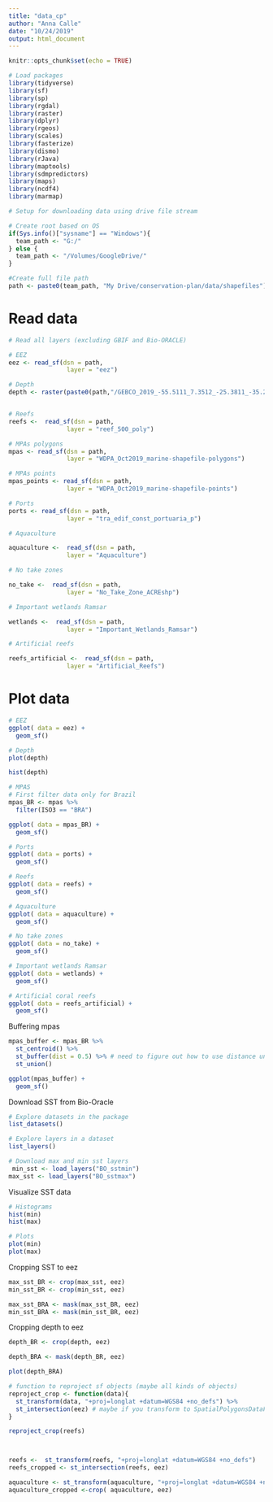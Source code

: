 ```yaml
---
title: "data_cp"
author: "Anna Calle"
date: "10/24/2019"
output: html_document
---
```


```r
knitr::opts_chunk$set(echo = TRUE)
```

```r
# Load packages
library(tidyverse)
library(sf)
library(sp)
library(rgdal)
library(raster)
library(dplyr)
library(rgeos)
library(scales)
library(fasterize)
library(dismo)
library(rJava)
library(maptools)
library(sdmpredictors)
library(maps)
library(ncdf4)
library(marmap)
```


```r
# Setup for downloading data using drive file stream

# Create root based on OS
if(Sys.info()["sysname"] == "Windows"){
  team_path <- "G:/"
} else {
  team_path <- "/Volumes/GoogleDrive/"
}

#Create full file path
path <- paste0(team_path, "My Drive/conservation-plan/data/shapefiles")

```



# Read data
```r
# Read all layers (excluding GBIF and Bio-ORACLE)

# EEZ
eez <- read_sf(dsn = path,
                layer = "eez")

# Depth
depth <- raster(paste0(path,"/GEBCO_2019_-55.5111_7.3512_-25.3811_-35.2599_Geotiff.tif"))


# Reefs
reefs <-  read_sf(dsn = path,
                layer = "reef_500_poly")

# MPAs polygons
mpas <- read_sf(dsn = path,
                layer = "WDPA_Oct2019_marine-shapefile-polygons")

# MPAs points
mpas_points <- read_sf(dsn = path,
                layer = "WDPA_Oct2019_marine-shapefile-points")

# Ports
ports <- read_sf(dsn = path,
                layer = "tra_edif_const_portuaria_p")

# Aquaculture

aquaculture <-  read_sf(dsn = path,
                layer = "Aquaculture")

# No take zones

no_take <-  read_sf(dsn = path,
                layer = "No_Take_Zone_ACREshp")

# Important wetlands Ramsar

wetlands <-  read_sf(dsn = path,
                layer = "Important_Wetlands_Ramsar")

# Artificial reefs

reefs_artificial <-  read_sf(dsn = path,
                layer = "Artificial_Reefs")


```

# Plot data 
```r
# EEZ
ggplot( data = eez) +
  geom_sf()
```

```r
# Depth
plot(depth)

hist(depth)
```



```r
# MPAS
# First filter data only for Brazil
mpas_BR <- mpas %>% 
  filter(ISO3 == "BRA")

ggplot( data = mpas_BR) +
  geom_sf()

```


```r
# Ports
ggplot( data = ports) +
  geom_sf()

```

```r
# Reefs
ggplot( data = reefs) +
  geom_sf()

```


```r
# Aquaculture
ggplot( data = aquaculture) +
  geom_sf()
```

```r
# No take zones
ggplot( data = no_take) +
  geom_sf()
```

```r
# Important wetlands Ramsar
ggplot( data = wetlands) +
  geom_sf()
```

```r
# Artificial coral reefs
ggplot( data = reefs_artificial) +
  geom_sf()
```


Buffering mpas
```r
mpas_buffer <- mpas_BR %>% 
  st_centroid() %>% 
  st_buffer(dist = 0.5) %>% # need to figure out how to use distance units
  st_union()

ggplot(mpas_buffer) +
  geom_sf()
```

Download SST from Bio-Oracle
```r
# Explore datasets in the package 
list_datasets() 

# Explore layers in a dataset 
list_layers() 

# Download max and min sst layers
 min_sst <- load_layers("BO_sstmin")
max_sst <- load_layers("BO_sstmax")
```

Visualize SST data
```r
# Histograms
hist(min)
hist(max)

# Plots
plot(min)
plot(max)
```
Cropping SST to eez
```r
max_sst_BR <- crop(max_sst, eez)
min_sst_BR <- crop(min_sst, eez)

max_sst_BRA <- mask(max_sst_BR, eez)
min_sst_BRA <- mask(min_sst_BR, eez)
```

Cropping depth to eez
```r
depth_BR <- crop(depth, eez)

depth_BRA <- mask(depth_BR, eez)

plot(depth_BRA)
```




```r
# function to reproject sf objects (maybe all kinds of objects)
reproject_crop <- function(data){
  st_transform(data, "+proj=longlat +datum=WGS84 +no_defs") %>% 
  st_intersection(eez) # maybe if you transform to SpatialPolygonsDataFrame
}

reproject_crop(reefs)



reefs <-  st_transform(reefs, "+proj=longlat +datum=WGS84 +no_defs")
reefs_cropped <- st_intersection(reefs, eez)

aquaculture <- st_transform(aquaculture, "+proj=longlat +datum=WGS84 +no_defs")
aquaculture_cropped <-crop( aquaculture, eez)

```


